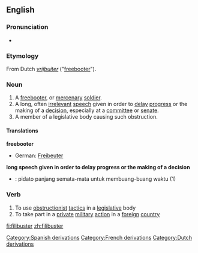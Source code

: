 ==English==

===Pronunciation===
*{{IPA|/ˈfɪlɪbʌstə(r)/}}

===Etymology===
From Dutch ''[[vrijbuiter]]'' ("[[freebooter]]").

===Noun===
{{wikipedia}}
{{en-noun}}

# A [[freebooter]], or [[mercenary]] [[soldier]].
# A long, often [[irrelevant]] [[speech]] given in order to [[delay]] [[progress]] or the making of a [[decision]], especially at a [[committee]] or [[senate]].
# A member of a legislative body causing such obstruction.

====Translations====
'''freebooter'''
*German: [[Freibeuter]] {{m}}

'''long speech given in order to delay progress or the making of a decision'''
*{{ttbc|Indonesian}}: pidato panjang semata-mata untuk membuang-buang waktu (1)

===Verb===
{{en-verb}}

#To use [[obstructionist]] [[tactic]]s in a [[legislative]] body
#To take part in a [[private]] [[military]] [[action]] in a [[foreign]] [[country]]

[[Category:Spanish derivations]]
[[Category:French derivations]]
[[Category:Dutch derivations]]

[[fi:filibuster]]
[[zh:filibuster]]